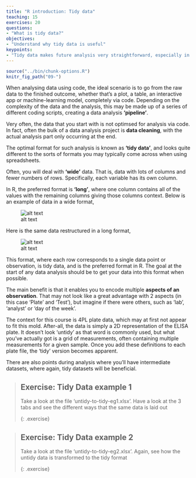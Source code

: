 ```yaml
---
title: "R introduction: Tidy data"
teaching: 15
exercises: 20
questions:
- "What is tidy data?"
objectives:
- "Understand why tidy data is useful"
keypoints:
- "Tidy data makes future analysis very straightforward, especially in coding environments"
---
```



```r
source("../bin/chunk-options.R")
knitr_fig_path("09-")
```


When analysing data using code, the ideal scenario is to go from the raw data to the finished outcome, whether that's a plot, a table, an interactive
app or machine-learning model, completely via code. Depending on the complexity of the data and the analysis, this may be made up of a series of different coding scripts, creating a data analysis **'pipeline'**.

Very often, the data that you start with is not optimsed for analysis via code. In fact, often the bulk of a data analysis project is **data cleaning**,
with the actual analysis part only occurring at the end.

The optimal format for such analysis is known as **'tidy data'**, and looks quite different to the sorts of formats you may typically come across when
using spreadsheets.

Often, you will deal with **'wide'** data. That is, data with lots of columns and fewer numbers of rows. Specifically, each variable has its own column.

In R, the preferred format is **'long'**, where one column contains all of the values with the remaining columns giving those columns context. Below is
an example of data in a wide format,

![alt text](../fig/01-wide-data.png "Wide data")

Here is the same data restructured in a long format,

![alt text](../fig/02-long-data.png "Long data")

This format, where each row corresponds to a single data point or observation, is tidy data, and is the preferred format in R. The goal
at the start of any data analysis should be to get your data into this format when possible.

The main benefit is that it enables you to encode multiple **aspects of an observation**. That may not look like a great advantage with 2 aspects (in this case 'Plate' and 'Test'), but imagine if there were others, such as 'lab', 'analyst' or 'day of the week'.

The context for this course is 4PL plate data, which may at first not appear to fit this mold. After-all, the data is simply a 2D representation of
the ELISA plate. It doesn't look 'untidy' as that word is commonly used, but what you've actually got is a grid of measurements, often containing multiple measurements for a given sample. Once you add these definitions to each plate file, the 'tidy' version becomes apparent.

There are also points during analysis where you'll have intermediate datasets, where again, tidy datasets will be beneficial.

> ## Exercise: Tidy Data example 1
>
> Take a look at the file 'untidy-to-tidy-eg1.xlsx'. Have a look at the 3 tabs and see the different ways that the same data is laid out
>
>
{: .exercise}


> ## Exercise: Tidy Data example 2
>
> Take a look at the file 'untidy-to-tidy-eg2.xlsx'. Again, see how the untidy data is transformed to the tidy format
>
>
{: .exercise}
